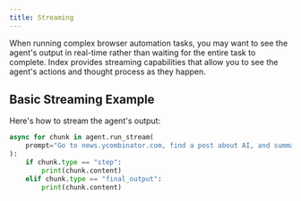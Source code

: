 ```yaml
---
title: Streaming
---
```


When running complex browser automation tasks, you may want to see the agent's output in real-time rather than waiting for the entire task to complete. Index provides streaming capabilities that allow you to see the agent's actions and thought process as they happen.

## Basic Streaming Example

Here's how to stream the agent's output:

```python
async for chunk in agent.run_stream(
    prompt="Go to news.ycombinator.com, find a post about AI, and summarize it"
):
    if chunk.type == "step":
        print(chunk.content)
    elif chunk.type == "final_output":
        print(chunk.content)
```
